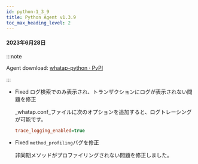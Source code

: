 ```yaml
---
id: python-1_3_9
title: Python Agent v1.3.9
toc_max_heading_level: 2
---
```


#### 2023年6月28日

:::note

Agent download: [whatap-python · PyPI](https://pypi.org/project/whatap-python/1.3.9/)

:::

-   <Status>Fixed</Status> <UI>ログ検索</UI>でのみ表示され、トランザクションにログが表示されない問題を修正

    _whatap.conf_ファイルに次のオプションを追加すると、ログトレーシングが可能です。

    ```ini title='whtap.conf'
    trace_logging_enabled=true
    ```

-   <Status>Fixed</Status> <code>method_profiling</code>バグを修正

    非同期メソッドがプロファイリングされない問題を修正しました。
